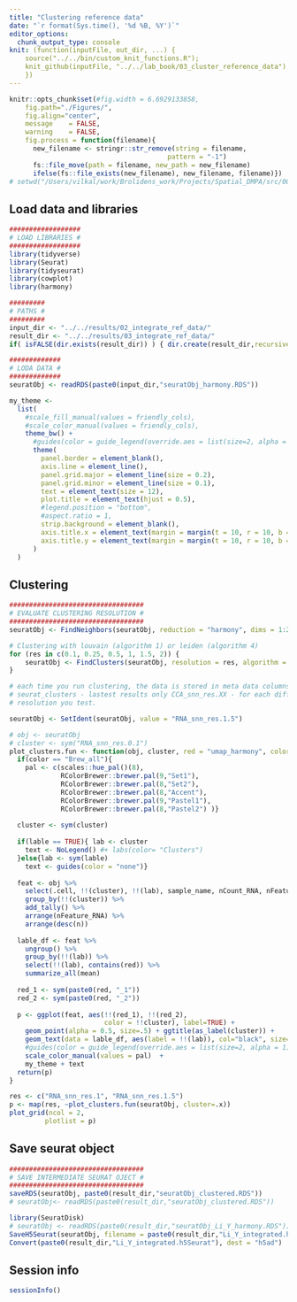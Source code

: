 ```yaml
---
title: "Clustering reference data"
date: "`r format(Sys.time(), '%d %B, %Y')`"
editor_options: 
  chunk_output_type: console
knit: (function(inputFile, out_dir, ...) {
    source("../../bin/custom_knit_functions.R");
    knit_github(inputFile, "../../lab_book/03_cluster_reference_data")
    })
---
```


```r
knitr::opts_chunk$set(#fig.width = 6.6929133858,
    fig.path="./Figures/",
    fig.align="center",
    message    = FALSE,
    warning    = FALSE,
    fig.process = function(filename){
      new_filename <- stringr::str_remove(string = filename, 
                                        pattern = "-1")
      fs::file_move(path = filename, new_path = new_filename)
      ifelse(fs::file_exists(new_filename), new_filename, filename)})
# setwd("/Users/vilkal/work/Brolidens_work/Projects/Spatial_DMPA/src/00_reference_data")
```

## Load data and libraries
```r
##################
# LOAD LIBRARIES #
##################
library(tidyverse)
library(Seurat)
library(tidyseurat)
library(cowplot)
library(harmony)

#########
# PATHS #
#########
input_dir <- "../../results/02_integrate_ref_data/"
result_dir <- "../../results/03_integrate_ref_data/"
if( isFALSE(dir.exists(result_dir)) ) { dir.create(result_dir,recursive = TRUE) }

#############
# LODA DATA #
#############
seuratObj <- readRDS(paste0(input_dir,"seuratObj_harmony.RDS"))

```

```r
my_theme <-
  list(
    #scale_fill_manual(values = friendly_cols),
    #scale_color_manual(values = friendly_cols),
    theme_bw() +
      #guides(color = guide_legend(override.aes = list(size=2, alpha = 1))) +
      theme(
        panel.border = element_blank(),
        axis.line = element_line(),
        panel.grid.major = element_line(size = 0.2),
        panel.grid.minor = element_line(size = 0.1),
        text = element_text(size = 12),
        plot.title = element_text(hjust = 0.5),
        #legend.position = "bottom",
        #aspect.ratio = 1,
        strip.background = element_blank(),
        axis.title.x = element_text(margin = margin(t = 10, r = 10, b = 10, l = 10)),
        axis.title.y = element_text(margin = margin(t = 10, r = 10, b = 10, l = 10))
      )
  )
```

## Clustering
```r
##################################
# EVALUATE CLUSTERING RESOLUTION #
##################################
seuratObj <- FindNeighbors(seuratObj, reduction = "harmony", dims = 1:20, k.param = 20, prune.SNN = 1/15) 

# Clustering with louvain (algorithm 1) or leiden (algorithm 4)
for (res in c(0.1, 0.25, 0.5, 1, 1.5, 2)) {
    seuratObj <- FindClusters(seuratObj, resolution = res, algorithm = 1)
}

# each time you run clustering, the data is stored in meta data columns:
# seurat_clusters - lastest results only CCA_snn_res.XX - for each different
# resolution you test.

seuratObj <- SetIdent(seuratObj, value = "RNA_snn_res.1.5")

```

```r
# obj <- seuratObj
# cluster <- sym("RNA_snn_res.0.1")
plot_clusters.fun <- function(obj, cluster, red = "umap_harmony", color = "Brew_all", lable = TRUE){
  if(color == "Brew_all"){
    pal <- c(scales::hue_pal()(8),
             RColorBrewer::brewer.pal(9,"Set1"),
             RColorBrewer::brewer.pal(8,"Set2"),
             RColorBrewer::brewer.pal(8,"Accent"),
             RColorBrewer::brewer.pal(9,"Pastel1"),
             RColorBrewer::brewer.pal(8,"Pastel2") )}
  
  cluster <- sym(cluster)
  
  if(lable == TRUE){ lab <- cluster
    text <- NoLegend() #+ labs(color= "Clusters")
  }else{lab <- sym(lable)
    text <- guides(color = "none")}
  
  feat <- obj %>%
    select(.cell, !!(cluster), !!(lab), sample_name, nCount_RNA, nFeature_RNA) %>%
    group_by(!!(cluster)) %>%
    add_tally() %>%
    arrange(nFeature_RNA) %>%
    arrange(desc(n))
  
  lable_df <- feat %>%
    ungroup() %>%
    group_by(!!(lab)) %>%
    select(!!(lab), contains(red)) %>% 
    summarize_all(mean)
  
  red_1 <- sym(paste0(red, "_1"))
  red_2 <- sym(paste0(red, "_2"))
  
  p <- ggplot(feat, aes(!!(red_1), !!(red_2), 
                        color = !!cluster), label=TRUE) + 
    geom_point(alpha = 0.5, size=.5) + ggtitle(as_label(cluster)) +
    geom_text(data = lable_df, aes(label = !!(lab)), col="black", size=2.5) +
    #guides(color = guide_legend(override.aes = list(size=2, alpha = 1))) +
    scale_color_manual(values = pal)  +
    my_theme + text
  return(p)
}

res <- c("RNA_snn_res.1", "RNA_snn_res.1.5")
p <- map(res, ~plot_clusters.fun(seuratObj, cluster=.x))
plot_grid(ncol = 2, 
         plotlist = p)

```

## Save seurat object
```r
##################################
# SAVE INTERMEDIATE SEURAT OJECT #
##################################
saveRDS(seuratObj, paste0(result_dir,"seuratObj_clustered.RDS"))
# seuratObj<- readRDS(paste0(result_dir,"seuratObj_clustered.RDS"))
```

```r
library(SeuratDisk)
# seuratObj <- readRDS(paste0(result_dir,"seuratObj_Li_Y_harmony.RDS"))
SaveH5Seurat(seuratObj, filename = paste0(result_dir,"Li_Y_integrated.h5Seurat"))
Convert(paste0(result_dir,"Li_Y_integrated.h5Seurat"), dest = "h5ad")
```

## Session info
```r
sessionInfo()
```